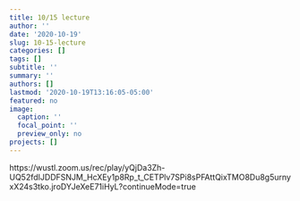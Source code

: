 ```yaml
---
title: 10/15 lecture
author: ''
date: '2020-10-19'
slug: 10-15-lecture
categories: []
tags: []
subtitle: ''
summary: ''
authors: []
lastmod: '2020-10-19T13:16:05-05:00'
featured: no
image:
  caption: ''
  focal_point: ''
  preview_only: no
projects: []
---
```


https://wustl.zoom.us/rec/play/yQjDa3Zh-UQ52fdIJDDFSNJM_HcXEy1p8Rp_t_CETPlv7SPi8sPFAttQixTMO8Du8g5urnyxX24s3tko.jroDYJeXeE71iHyL?continueMode=true

